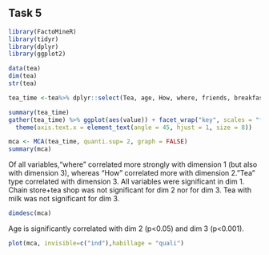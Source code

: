 
## Task 5

```r
library(FactoMineR)
library(tidyr)
library(dplyr)
library(ggplot2)
```



```r
data(tea)
dim(tea)
str(tea)

tea_time <-tea%>% dplyr::select(Tea, age, How, where, friends, breakfast)

summary(tea_time)
gather(tea_time) %>% ggplot(aes(value)) + facet_wrap("key", scales = "free") +geom_bar()+
  theme(axis.text.x = element_text(angle = 45, hjust = 1, size = 8))

mca <- MCA(tea_time, quanti.sup= 2, graph = FALSE)
summary(mca)
```

Of all variables,"where" correlated more strongly with dimension 1 (but also with dimension 3), whereas "How" correlated more with dimension 2."Tea" type correlated with dimension 3. All variables were significant in dim 1.
Chain store+tea shop was not significant for dim 2 nor for dim 3.
Tea with milk was not significant for dim 3.

```r
dimdesc(mca)
```

Age is significantly correlated with dim 2 (p<0.05) and dim 3 (p<0.001).

```r
plot(mca, invisible=c("ind"),habillage = "quali")
```

